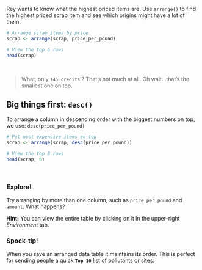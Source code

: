 

Rey wants to know what the highest priced items are. Use `arrange()` to find the highest priced scrap item and see which origins might have a lot of them.

```{r arrange-price, warning = F}
# Arrange scrap items by price
scrap <- arrange(scrap, price_per_pound)

# View the top 6 rows
head(scrap)
```

<br>

>
> What, only `145 credits`!? That's not much at all. Oh wait...that's the smallest one on top. 
>


## Big things first: `desc()`  {-}

To arrange a column in descending order with the biggest numbers on top, we use: `desc(price_per_pound)`

```{r desc-arrange, warning = F}
# Put most expensive items on top
scrap <- arrange(scrap, desc(price_per_pound))

# View the top 8 rows
head(scrap, 8)
```


<br>

<div class="tip">
### <i class="fa fa-user-astronaut" style="color: green;"></i> Explore! {-}

Try arranging by more than one column, such as `price_per_pound` and `amount`. What happens?

__Hint:__ You can view the entire table by clicking on it in the upper-right _Environment_ tab.
</div>


<div class="note">
### <i class="fas fa-hand-spock"></i> Spock-tip! {-}

When you save an arranged data table it maintains its order. This is perfect for sending people a quick __` Top 10 `__ list of pollutants or sites.

</div>

